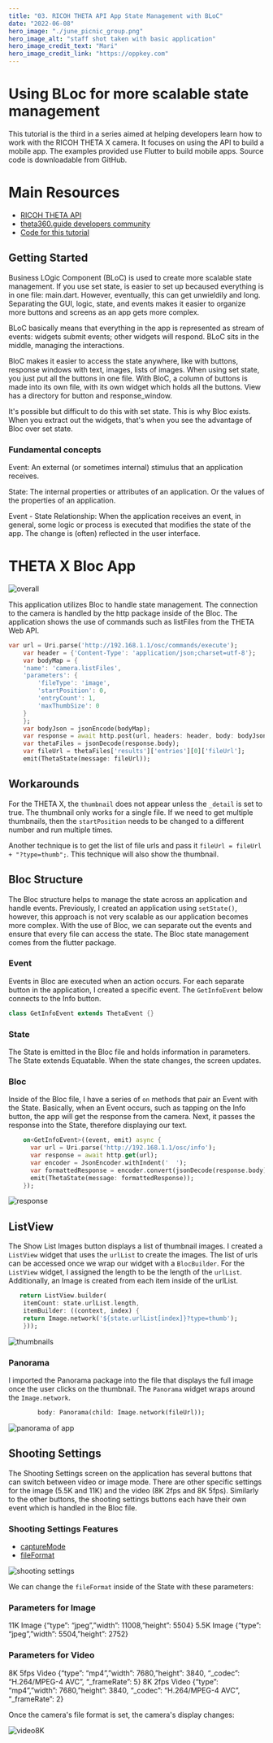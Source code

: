 ```yaml
---
title: "03. RICOH THETA API App State Management with BLoC"
date: "2022-06-08"
hero_image: "./june_picnic_group.png"
hero_image_alt: "staff shot taken with basic application"
hero_image_credit_text: "Mari"
hero_image_credit_link: "https://oppkey.com"
---
```


# Using BLoc for more scalable state management

This tutorial is the third in a series aimed at helping developers learn how to work with the RICOH THETA X camera. It focuses on using the API to build a mobile app. The examples provided use Flutter to build mobile apps. Source code is downloadable from GitHub.

# Main Resources

* [RICOH THETA API](https://api.ricoh/docs/theta-web-api-v2.1/)
* [theta360.guide developers community](https://theta360.guide/)
* [Code for this tutorial](https://github.com/theta360developers/theta_x_gs3)

## Getting Started

Business LOgic Component (BLoC) is used to create more scalable state management. If you use set state, is easier to set up becaused everything is in one file: main.dart. However, eventually, this can get unwieldily and long. Separating the GUI, logic, state, and events makes it easier to organize more buttons and screens as an app gets more complex. 

BLoC basically means that everything in the app is represented as stream of events: widgets submit events; other widgets will respond. BLoC sits in the middle, managing the interactions.

BloC makes it easier to access the state anywhere, like with buttons, response windows with text, images, lists of images. When using set state, you just put all the buttons in one file. With BloC, a column of buttons is made into its own file, with its own widget which holds all the buttons. View has a directory for button and response_window.

It's possible but difficult to do this with set state. This is why Bloc exists. When you extract out the widgets, that's when you see the advantage of Bloc over set state. 

### Fundamental concepts

Event: An external (or sometimes internal) stimulus that an application receives.

State: The internal properties or attributes of an application. Or the values of the properties of an application.

Event - State Relationship: When the application receives an event, in general, some logic or process is executed that modifies the state of the app. The change is (often) reflected in the user interface.


# THETA X Bloc App

![overall](overall.png)

This application utilizes Bloc to handle state management. The connection to the camera is 
handled by the http package inside of the Bloc. The application shows the use of commands such as listFiles from the THETA Web API. 

```dart
var url = Uri.parse('http://192.168.1.1/osc/commands/execute');
    var header = {'Content-Type': 'application/json;charset=utf-8'};
    var bodyMap = {
    'name': 'camera.listFiles',
    'parameters': {
        'fileType': 'image',
        'startPosition': 0,
        'entryCount': 1,
        'maxThumbSize': 0
    }
    };
    var bodyJson = jsonEncode(bodyMap);
    var response = await http.post(url, headers: header, body: bodyJson);
    var thetaFiles = jsonDecode(response.body);
    var fileUrl = thetaFiles['results']['entries'][0]['fileUrl'];
    emit(ThetaState(message: fileUrl));
```

## Workarounds

For the THETA X, the `thumbnail` does not appear unless the `_detail` is set to true. The thumbnail only works for a single file. If we need to get multiple thumbnails, then the `startPosition` needs to be changed to a different number and run multiple times. 

Another technique is to get the list of file urls and pass it `fileUrl = fileUrl + "?type=thumb";`. This technique will also show the thumbnail. 

## Bloc Structure

The Bloc structure helps to manage the state across an application and handle events. Previously, I created an application using `setState()`, however, this approach is not very scalable as our application becomes more complex. With the use of Bloc, we can separate out the events and ensure that every file can access the state. The Bloc state management comes from the flutter package. 

### Event

Events in Bloc are executed when an action occurs. For each separate button in the application, I created a specific event. The `GetInfoEvent` below connects to the Info button.

```dart
class GetInfoEvent extends ThetaEvent {}
```
### State

The State is emitted in the Bloc file and holds information in parameters. The State extends Equatable. When the state changes, the screen updates.

### Bloc

Inside of the Bloc file, I have a series of `on` methods that pair an Event with the State. Basically, when an Event occurs, such as tapping on the Info button, the app will get the response from the camera. Next, it passes the response into the State, therefore displaying our text.

```dart
    on<GetInfoEvent>((event, emit) async {
      var url = Uri.parse('http://192.168.1.1/osc/info');
      var response = await http.get(url);
      var encoder = JsonEncoder.withIndent('  ');
      var formattedResponse = encoder.convert(jsonDecode(response.body));
      emit(ThetaState(message: formattedResponse));
    });
```

![response](response.png)

## ListView

The Show List Images button displays a list of thumbnail images. I created a `ListView` widget that uses the `urlList` to create the images. The list of urls can be accessed once we wrap our widget with a `BlocBuilder`. For the `ListView` widget, I assigned the length to be the length of the `urlList`. Additionally, an Image is created from each item inside of the urlList.

```dart
   return ListView.builder(
    itemCount: state.urlList.length,
    itemBuilder: ((context, index) {
    return Image.network('${state.urlList[index]}?type=thumb');
    }));
```
![thumbnails](thumbnails.png)

### Panorama

I imported the Panorama package into the file that displays the full image once the user clicks on the thumbnail. The `Panorama` widget wraps around the `Image.network`. 

```dart
        body: Panorama(child: Image.network(fileUrl));
```
![panorama of app](panorama.png)

## Shooting Settings

The Shooting Settings screen on the application has several buttons that can switch between video or image mode. There are other specific settings for the image (5.5K and 11K) and the video (8K 2fps and 8K 5fps). Similarly to the other buttons, the shooting settings buttons each have their own event which is handled in the Bloc file. 

### Shooting Settings Features

* [captureMode](https://api.ricoh/docs/theta-web-api-v2.1/options/capture_mode/)
* [fileFormat](https://api.ricoh/docs/theta-web-api-v2.1/options/file_format/)

![shooting settings](shooting_settings.png)

We can change the `fileFormat` inside of the State with these parameters:

### Parameters for Image

11K Image {“type”: “jpeg”,”width”: 11008,”height”: 5504}
5.5K Image {“type”: “jpeg”,”width”: 5504,”height”: 2752}

### Parameters for Video

8K 5fps Video {“type”: “mp4”,”width”: 7680,”height”: 3840, “_codec”: “H.264/MPEG-4 AVC”, “_frameRate”: 5}
8K 2fps Video {“type”: “mp4”,”width”: 7680,”height”: 3840, “_codec”: “H.264/MPEG-4 AVC”, “_frameRate”: 2}

Once the camera's file format is set, the camera's display changes:

![video8K](video8K.jpg)
